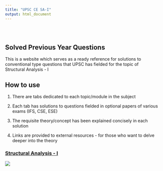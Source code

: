 ```yaml
---
title: "UPSC CE SA-I"
output: html_document
---
```


<style type="text/css">
.title {
  display: none;
}

#getting-started img {
  margin-right: 10px;
}

</style>

<div class="row" style="padding-top: 30px;">
<div class="col-sm-6">

# **Solved Previous Year Questions**

This is a website which serves as a ready reference for solutions to conventional type questions that UPSC has fielded for the topic of Structural Analysis - I

## How to use

1. There are tabs dedicated to each topic/module in the subject

2. Each tab has solutions to questions fielded in optional papers of various exams (IFS, CSE, ESE)

3. The requisite theory/concept has been explained concisely in each solution

4. Links are provided to external resources - for those who want to delve deeper into the theory


</div>
<div class="col-sm-6">

### [Structural Analysis - I](grvndkmrupsc.github.io/CE_SA1/)

<a href = "grvndkmrupsc.github.io/CE_SA1/">
![](images/logo.png)
</a>
</div>
